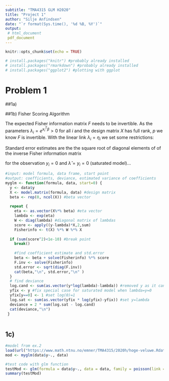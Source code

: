```yaml
---
subtitle: "TMA4315 GLM H2020"
title: "Project 1"
author: "Silje Anfindsen"
date: "`r format(Sys.time(), '%d %B, %Y')`"
output: 
 # html_document
 pdf_document
---
```


```r
knitr::opts_chunk$set(echo = TRUE)
```

```r
# install.packages("knitr") #probably already installed
# install.packages("rmarkdown") #probably already installed
# install.packages("ggplot2") #plotting with ggplot

```

# Problem 1

##1a) 

##1b) Fisher Scoring Algorithm

The expected Fisher information matrix $F$ needs to be invertible. As the parameters $\lambda_i=e^{x_i^T\beta}>0$ for all $i$ and the design matrix $X$ has full rank, $p$ we know $F$ is invertible. With the linear link $\lambda_i = \eta_i$ we set some restrictions:


Standard error estimates are the the square root of diagonal elements of of the inverse Fisher information matrix


for the observation $y_i=0$ and $\hat{\lambda}=y_i=0$ (saturated model)...

```r

#input: model formula, data frame, start point
#output: coefficients, deviance, estimated variance of coefficients
myglm <- function(formula, data, start=0) {
  y <- data$y
  X <- model.matrix(formula, data) #design matrix
  beta <- rep(0, ncol(X)) #beta vector
  
  repeat {
    eta <- as.vector(X%*% beta) #eta vector
    lambda <- exp(eta) 
    W <- diag(lambda) #diagonal matrix of lambdas
    score <- apply((y-lambda)*X,2,sum)
    Fisherinfo <- t(X) %*% W %*% X
    
  if (sum(score^2)<1e-10) #break point
    break()
    
    #find coefficient estimate and std.error
    beta <- beta + solve(Fisherinfo) %*% score
    F.inv <- solve(Fisherinfo)
    std.error <- sqrt(diag(F.inv))
    cat(beta,"\n", std.error,"\n" )
  }
  # find deviance
  log.cand <- sum(as.vector(y*log(lambda)-lambda)) #removed y as it cancels!
  yfix <- y #fix special case for saturated model when lambda=y=0
  yfix[y==0] <- 1 #set log(0)=1
  log.sat <- sum(as.vector(yfix * log(yfix)-yfix)) #set y=lambda
  deviance = 2 * sum(log.sat - log.cand)
  cat(deviance,"\n")
 }
  
```


## 1c)
```r

#model from ex.2
load(url("https://www.math.ntnu.no/emner/TMA4315/2020h/hoge-veluwe.Rdata"))
mod <- myglm(data$y~., data)

#test code with glm function
testMod <- glm(formula = data$y~., data = data, family = poisson(link = log))
summary(testMod)


```



